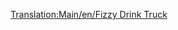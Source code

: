 [[Translation:Main/en/Fizzy Drink Truck]]{{Template:Wagon/Fr
|Nom=Wagon de boissons gazeuses
|Coût=1 130£ (2 260$)
|Poids=18 / 21 t
|Image=[[File:en/Fuzzydrinktruck.png]]
|Capacité=25 boissons gazeuses
|MonoCoût="
|MonoPoids="
|MonoCapacité=30 boissons gazeuses
|MagCoût="
|MagPoids=18 / 22 t
|MagCapacité=32 boissons gazeuses
|Description=Ils transportent des [[Main/fr/Boisson gazeuse|boissons gazeuses]]
}}